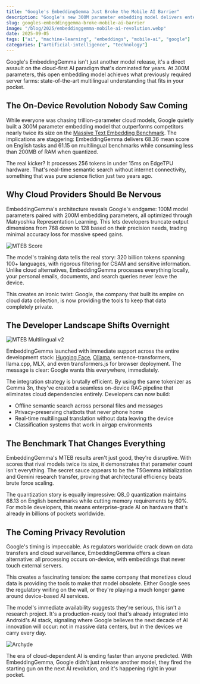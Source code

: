 ```yaml
---
title: "Google's EmbeddingGemma Just Broke the Mobile AI Barrier"
description: "Google's new 300M parameter embedding model delivers enterprise-grade performance on consumer hardware, threatening cloud dominance"
slug: googles-embeddinggemma-broke-mobile-ai-barrier
image: "/blog/2025/embeddinggemma-mobile-ai-revolution.webp"
date: 2025-09-05
tags: ["ai", "machine-learning", "embeddings", "mobile-ai", "google"]
categories: ["artificial-intelligence", "technology"]
---
```


Google's EmbeddingGemma isn't just another model release, it's a direct assault on the cloud-first AI paradigm that's dominated for years. At 300M parameters, this open embedding model achieves what previously required server farms: state-of-the-art multilingual understanding that fits in your pocket.

## The On-Device Revolution Nobody Saw Coming

While everyone was chasing trillion-parameter cloud models, Google quietly built a 300M parameter embedding model that outperforms competitors nearly twice its size on the [Massive Text Embedding Benchmark](https://huggingface.co/spaces/mteb/leaderboard). The implications are staggering: EmbeddingGemma delivers 68.36 mean score on English tasks and 61.15 on multilingual benchmarks while consuming less than 200MB of RAM when quantized.

The real kicker? It processes 256 tokens in under 15ms on EdgeTPU hardware. That's real-time semantic search without internet connectivity, something that was pure science fiction just two years ago.

## Why Cloud Providers Should Be Nervous

EmbeddingGemma's architecture reveals Google's endgame: 100M model parameters paired with 200M embedding parameters, all optimized through Matryoshka Representation Learning. This lets developers truncate output dimensions from 768 down to 128 based on their precision needs, trading minimal accuracy loss for massive speed gains.

![MTEB Score](/blog/2025/gemma-emending-benchmarks.webp)

The model's training data tells the real story: 320 billion tokens spanning 100+ languages, with rigorous filtering for CSAM and sensitive information. Unlike cloud alternatives, EmbeddingGemma processes everything locally, your personal emails, documents, and search queries never leave the device.

This creates an ironic twist: Google, the company that built its empire on cloud data collection, is now providing the tools to keep that data completely private.

## The Developer Landscape Shifts Overnight

![MTEB Multilingual v2](GooglesEmbeddingGemma_State-of-the-ArtOpenEmbeddingModel_EmbeddingGemma_Chart02_RD3-V01.original.png)

EmbeddingGemma launched with immediate support across the entire development stack: [Hugging Face](https://huggingface.co/google/embeddinggemma-300m), [Ollama](https://ollama.com/library/embeddinggemma), sentence-transformers, llama.cpp, MLX, and even transformers.js for browser deployment. The message is clear: Google wants this everywhere, immediately.

The integration strategy is brutally efficient. By using the same tokenizer as Gemma 3n, they've created a seamless on-device RAG pipeline that eliminates cloud dependencies entirely. Developers can now build:

- Offline semantic search across personal files and messages
- Privacy-preserving chatbots that never phone home  
- Real-time multilingual translation without data leaving the device
- Classification systems that work in airgap environments

## The Benchmark That Changes Everything

EmbeddingGemma's MTEB results aren't just good, they're disruptive. With scores that rival models twice its size, it demonstrates that parameter count isn't everything. The secret sauce appears to be the T5Gemma initialization and Gemini research transfer, proving that architectural efficiency beats brute force scaling.

The quantization story is equally impressive: Q8_0 quantization maintains 68.13 on English benchmarks while cutting memory requirements by 60%. For mobile developers, this means enterprise-grade AI on hardware that's already in billions of pockets worldwide.

## The Coming Privacy Revolution

Google's timing is impeccable. As regulators worldwide crack down on data transfers and cloud surveillance, EmbeddingGemma offers a clean alternative: all processing occurs on-device, with embeddings that never touch external servers.

This creates a fascinating tension: the same company that monetizes cloud data is providing the tools to make that model obsolete. Either Google sees the regulatory writing on the wall, or they're playing a much longer game around device-based AI services.

The model's immediate availability suggests they're serious, this isn't a research project. It's a production-ready tool that's already integrated into Android's AI stack, signaling where Google believes the next decade of AI innovation will occur: not in massive data centers, but in the devices we carry every day.

![Archyde](GooglesEmbeddingGemma_State-of-the-ArtOpenEmbeddingModel_archydegemini.jpeg)

The era of cloud-dependent AI is ending faster than anyone predicted. With EmbeddingGemma, Google didn't just release another model, they fired the starting gun on the next AI revolution, and it's happening right in your pocket.